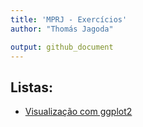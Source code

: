 ```yaml
---
title: 'MPRJ - Exercícios'
author: "Thomás Jagoda"

output: github_document
---
```



## Listas:

* [Visualização com ggplot2]()